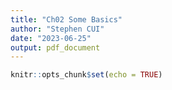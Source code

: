 ```yaml
---
title: "Ch02 Some Basics"
author: "Stephen CUI"
date: "2023-06-25"
output: pdf_document
---
```


```r
knitr::opts_chunk$set(echo = TRUE)
```

```r
```
